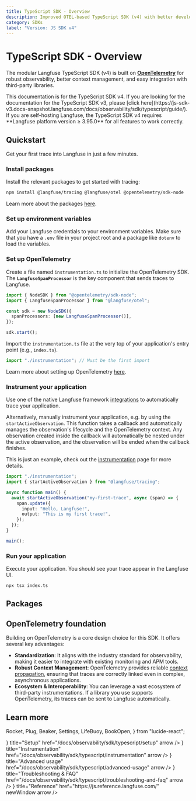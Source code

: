 ```yaml
---
title: TypeScript SDK - Overview
description: Improved OTEL-based TypeScript SDK (v4) with better developer experience and third-party integrations.
category: SDKs
label: "Version: JS SDK v4"
---
```


# TypeScript SDK - Overview

The modular Langfuse TypeScript SDK (v4) is built on **[OpenTelemetry](https://opentelemetry.io/)** for robust observability, better context management, and easy integration with third-party libraries.

<Callout type="info">
  This documentation is for the TypeScript SDK v4. If you are looking for the
  documentation for the TypeScript SDK v3, please [click
  here](https://js-sdk-v3.docs-snapshot.langfuse.com/docs/observability/sdk/typescript/guide/).
</Callout>

<Callout type="info">
  If you are self-hosting Langfuse, the TypeScript SDK v4 requires **Langfuse
  platform version ≥ 3.95.0** for all features to work correctly.
</Callout>

## Quickstart

Get your first trace into Langfuse in just a few minutes.

<Steps>

### Install packages

Install the relevant packages to get started with tracing:

```bash
npm install @langfuse/tracing @langfuse/otel @opentelemetry/sdk-node
```

Learn more about the packages [here](/docs/observability/sdk/typescript/overview#packages).

### Set up environment variables


Add your Langfuse credentials to your environment variables. Make sure that you have a `.env` file in your project root and a package like `dotenv` to load the variables.

<EnvJS />

### Set up OpenTelemetry

Create a file named `instrumentation.ts` to initialize the OpenTelemetry SDK. The **`LangfuseSpanProcessor`** is the key component that sends traces to Langfuse.

```ts filename="instrumentation.ts" /LangfuseSpanProcessor/
import { NodeSDK } from "@opentelemetry/sdk-node";
import { LangfuseSpanProcessor } from "@langfuse/otel";

const sdk = new NodeSDK({
  spanProcessors: [new LangfuseSpanProcessor()],
});

sdk.start();
```

Import the `instrumentation.ts` file at the very top of your application's entry point (e.g., `index.ts`).

```ts filename="index.ts"
import "./instrumentation"; // Must be the first import
```

Learn more about setting up OpenTelemetry [here](/docs/observability/sdk/typescript/setup).

### Instrument your application

Use one of the native Langfuse framework [integrations](/integrations) to automatically trace your application.

Alternatively, manually instrument your application, e.g. by using the `startActiveObservation`. This function takes a callback and automatically manages the observation's lifecycle and the OpenTelemetry context. Any observation created inside the callback will automatically be nested under the active observation, and the observation will be ended when the callback finishes.

This is just an example, check out the [instrumentation](/docs/observability/sdk/typescript/instrumentation) page for more details.

```ts filename="index.ts" /startActiveObservation/
import "./instrumentation";
import { startActiveObservation } from "@langfuse/tracing";

async function main() {
  await startActiveObservation("my-first-trace", async (span) => {
    span.update({
      input: "Hello, Langfuse!",
      output: "This is my first trace!",
    });
  });
}

main();
```

### Run your application

Execute your application. You should see your trace appear in the Langfuse UI.

```bash
npx tsx index.ts
```

</Steps>

## Packages


<JSSDKPackages />

## OpenTelemetry foundation

Building on OpenTelemetry is a core design choice for this SDK. It offers several key advantages:

- **Standardization**: It aligns with the industry standard for observability, making it easier to integrate with existing monitoring and APM tools.
- **Robust Context Management**: OpenTelemetry provides reliable [context propagation](https://opentelemetry.io/docs/concepts/context-propagation/), ensuring that traces are correctly linked even in complex, asynchronous applications.
- **Ecosystem & Interoperability**: You can leverage a vast ecosystem of third-party instrumentations. If a library you use supports OpenTelemetry, its traces can be sent to Langfuse automatically.

## Learn more

  Rocket,
  Plug,
  Beaker,
  Settings,
  LifeBuoy,
  BookOpen,
} from "lucide-react";

<Cards num={2}>
  <Card
    icon={<Rocket size="24" />}
    title="Setup"
    href="/docs/observability/sdk/typescript/setup"
    arrow
  />
  <Card
    icon={<Plug size="24" />}
    title="Instrumentation"
    href="/docs/observability/sdk/typescript/instrumentation"
    arrow
  />
  <Card
    icon={<Settings size="24" />}
    title="Advanced usage"
    href="/docs/observability/sdk/typescript/advanced-usage"
    arrow
  />
  <Card
    icon={<LifeBuoy size="24" />}
    title="Troubleshooting & FAQ"
    href="/docs/observability/sdk/typescript/troubleshooting-and-faq"
    arrow
  />
  <Card
    icon={<BookOpen size="24" />}
    title="Reference"
    href="https://js.reference.langfuse.com/"
    newWindow
    arrow
  />
</Cards>
